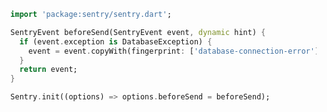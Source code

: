 ```dart
  import 'package:sentry/sentry.dart';

  SentryEvent beforeSend(SentryEvent event, dynamic hint) {
    if (event.exception is DatabaseException) {
      event = event.copyWith(fingerprint: ['database-connection-error']);
    }
    return event;
  }

  Sentry.init((options) => options.beforeSend = beforeSend);
```
